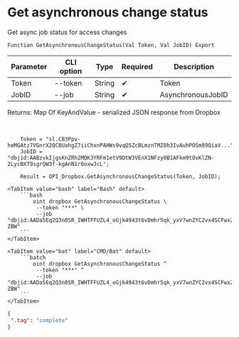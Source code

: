 ﻿---
sidebar_position: 5
---


# Get asynchronous change status
 Get async job status for access changes



`Function GetAsynchronousChangeStatus(Val Token, Val JobID) Export`

  | Parameter | CLI option | Type | Required | Description |
  |-|-|-|-|-|
  | Token | --token | String | &#x2714; | Token |
  | JobID | --job | String | &#x2714; | AsynchronousJobID |

  
  Returns:  Map Of KeyAndValue - serialized JSON response from Dropbox

<br/>




```bsl title="1C:Enterprise/OneScript code example"
    Token = "sl.CB3Ppv-heMGAtz7VGnrX2QCBUahgZ7iiChxnPAHWs9vqQ5ZcBLmznTMZ8h3IvAuhPOSm89QiaV...";
    JobID = "dbjid:AABzvkIjgsKnZRh2MQK3YRFm1etV9DtW3VEnX1NFzy0B1AFkm9tOvKlZN-2LycBXT9sgrQW3f-kgAnN1r0oxwJcL";

    Result = OPI_Dropbox.GetAsynchronousChangeStatus(Token, JobID);
```
 

 <Tabs>
  
    <TabItem value="bash" label="Bash" default>
        ```bash
            oint dropbox GetAsynchronousChangeStatus \
             --token "***" \
             --job "dbjid:AADa5Eq2Q3n0SR_IWHTFFUZL4_oGjk4943t6vDmhr5qk_yxV7wnZYC2vx4SCFwxZqRSepmgMu60wMGaNtXGf-ZBW"
        ```
    </TabItem>
  
    <TabItem value="bat" label="CMD/Bat" default>
        ```batch
            oint dropbox GetAsynchronousChangeStatus ^
             --token "***" ^
             --job "dbjid:AADa5Eq2Q3n0SR_IWHTFFUZL4_oGjk4943t6vDmhr5qk_yxV7wnZYC2vx4SCFwxZqRSepmgMu60wMGaNtXGf-ZBW"
        ```
    </TabItem>
</Tabs>


```json title="Result"
{
 ".tag": "complete"
}
```

